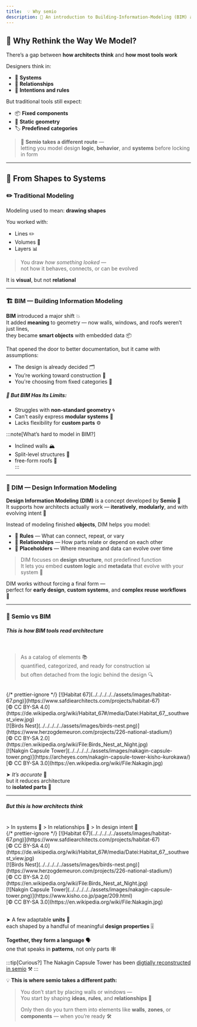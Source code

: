 ```yaml
---
title:  💡 Why semio
description: 📖 An introduction to Building-Information-Modeling (BIM) and how semio relates to it 🔀
---
```



## 🧭 Why Rethink the Way We Model?

There’s a gap between **how architects think** and **how most tools work**

Designers think in:

- 🧠 **Systems**  
- 🔗 **Relationships**  
- 🧩 **Intentions and rules**

But traditional tools still expect:

- 📦 **Fixed components**  
- 📐 **Static geometry**  
- 🏷️ **Predefined categories**

> 🧠 **Semio takes a different route** —  
> letting you model design **logic**, **behavior**, and **systems** before locking in form

---

## 🧰 From Shapes to Systems

### ✏️ Traditional Modeling

Modeling used to mean: **drawing shapes**

You worked with:

- Lines ✏️  
- Volumes 📐  
- Layers 📊  

> You draw *how something looked* —  
> not how it behaves, connects, or can be evolved

It is **visual**, but not **relational** 

---

### 🏗️ BIM — Building Information Modeling

**BIM** introduced a major shift 💥  
It added **meaning** to geometry — now walls, windows, and roofs weren’t just lines,  
they became **smart objects** with embedded data 📦

That opened the door to better documentation, but it came with assumptions:

- The design is already decided 🗂️  
- You’re working toward construction 📄  
- You're choosing from fixed categories 🧱  


##### 🚫 But BIM Has Its Limits:

- Struggles with **non-standard geometry** 🌀  
- Can't easily express **modular systems** 🧩  
- Lacks flexibility for **custom parts** ⚙️  

:::note[What’s hard to model in BIM?]
- Inclined walls 🏔️  
- Split-level structures 🧗  
- free-form roofs 🔁  
:::

---

### 🧠 DIM — Design Information Modeling

**Design Information Modeling (DIM)** is a concept developed by **Semio** 🔬  
It supports how architects actually work — **iteratively**, **modularly**, and with evolving intent 🎯

Instead of modeling finished **objects**, DIM helps you model:

- 🧩 **Rules** — What can connect, repeat, or vary  
- 🔗 **Relationships** — How parts relate or depend on each other  
- 📄 **Placeholders** — Where meaning and data can evolve over time  

> DIM focuses on **design structure**, not predefined function  
> It lets you embed **custom logic** and **metadata** that evolve with your system 🔧

DIM works without forcing a final form —  
perfect for **early design**, **custom systems**, and **complex reuse workflows** 🔁


---

### 🔀 Semio vs BIM

##### This is how BIM tools read architecture
<br />

> As a catalog of elements 📚        
> quantified, categorized, and ready for construction  📊  
> but often detached from the logic behind the design 🔍
<br />
{/* prettier-ignore */}
<Tabs>
  <TabItem label="1234 Walls, 567 Railings, 890 Windows">
    [![Habitat 67](../../../../../assets/images/habitat-67.png)](https://www.safdiearchitects.com/projects/habitat-67)
    <div className="text-right text-xs">
      [© CC BY-SA 4.0](https://de.wikipedia.org/wiki/Habitat_67#/media/Datei:Habitat_67,_southwest_view.jpg)
    </div>
  </TabItem>
  <TabItem label="1234 Columns, 5678 Beams">
    [![Birds Nest](../../../../../assets/images/birds-nest.png)](https://www.herzogdemeuron.com/projects/226-national-stadium/)
    <div className="text-right text-xs">
      [© CC BY-SA 2.0](https://en.wikipedia.org/wiki/File:Birds_Nest_at_Night.jpg)
    </div>
  </TabItem>
  <TabItem label="123 Stairs, 456 Slabs">
    [![Nakgin Capsule Tower](../../../../../assets/images/nakagin-capsule-tower.png)](https://archeyes.com/nakagin-capsule-tower-kisho-kurokawa/)
    <div className="text-right text-xs">
      [© CC BY-SA 3.0](https://en.wikipedia.org/wiki/File:Nakagin.jpg)
    </div>
  </TabItem>
</Tabs>



➤ *It’s accurate* 🎯  
but it reduces architecture  
to **isolated parts** 🧩

---

##### But this is how architects think 
<br />
> In systems 🧬  
> In relationships 🔗  
> In design intent 🧠
<br />
{/* prettier-ignore */}
<Tabs>
  <TabItem label="15 Dwelling Units, 4 Properties">
    [![Habitat 67](../../../../../assets/images/habitat-67.png)](https://www.safdiearchitects.com/projects/habitat-67)
    <div className="text-right text-xs">
      [© CC BY-SA 4.0](https://de.wikipedia.org/wiki/Habitat_67#/media/Datei:Habitat_67,_southwest_view.jpg)
    </div>
  </TabItem>
  <TabItem label="10 Structure Units, 5 Properties">
    [![Birds Nest](../../../../../assets/images/birds-nest.png)](https://www.herzogdemeuron.com/projects/226-national-stadium/)
    <div className="text-right text-xs">
      [© CC BY-SA 2.0](https://en.wikipedia.org/wiki/File:Birds_Nest_at_Night.jpg)
    </div>
  </TabItem>
  <TabItem label="6 Capsule Units, 3 Properties">
    [![Nakgin Capsule Tower](../../../../../assets/images/nakagin-capsule-tower.png)](https://www.kisho.co.jp/page/209.html)
    <div className="text-right text-xs">
      [© CC BY-SA 3.0](https://en.wikipedia.org/wiki/File:Nakagin.jpg)
    </div>
<br />

➤ A few adaptable **units** 🧱  
each shaped by a handful of meaningful **design properties** 🎚️  

**Together, they form a language** 🗣️  
one that speaks in **patterns**, not only parts 🕸️


:::tip[Curious?]
The Nakagin Capsule Tower has been [digtially reconstructed in semio](../../showcases/metabolism) ⚒️
:::
  </TabItem>
</Tabs>



 💡 **This is where semio takes a different path:**  
> You don’t start by placing walls or windows —  
> You start by shaping **ideas**, **rules**, and **relationships** 🧠  
>  
> Only then do you turn them into elements like **walls**, **zones**, or **components** — when you’re ready 🛠️  





